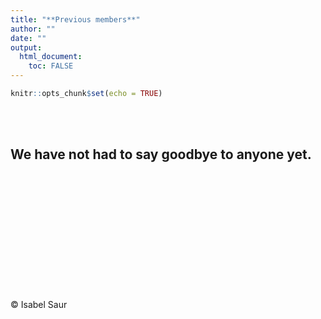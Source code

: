---
title: "**Previous members**"
author: ""
date: ""
output: 
  html_document:
    toc: FALSE
---

```{r setup, include=FALSE}
knitr::opts_chunk$set(echo = TRUE)
```

<br>
<br>

## We have not had to say goodbye to anyone yet.

<br>
<br>
<br>
<br>

<br>
<br>
<br>
<br>
<br>
<br>
<br>
© Isabel Saur
